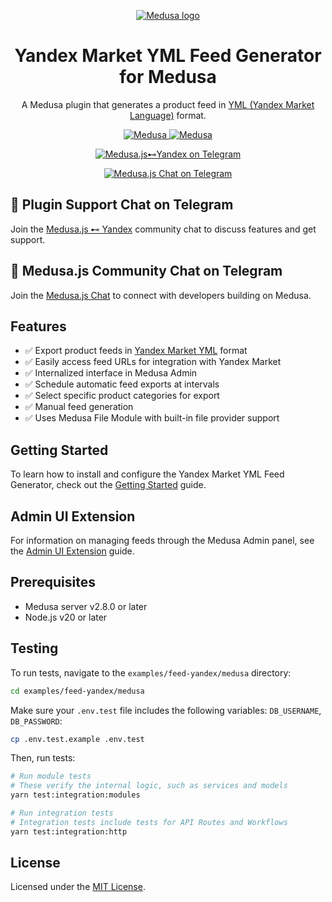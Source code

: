 <p align="center">
  <a href="https://www.medusajs.com">
    <picture>
    <source media="(prefers-color-scheme: dark)" srcset="https://user-images.githubusercontent.com/59018053/229103275-b5e482bb-4601-46e6-8142-244f531cebdb.svg"/>
    <source media="(prefers-color-scheme: light)" srcset="https://user-images.githubusercontent.com/59018053/229103726-e5b529a3-9b3f-4970-8a1f-c6af37f087bf.svg"/>
    <img alt="Medusa logo" src="https://user-images.githubusercontent.com/59018053/229103726-e5b529a3-9b3f-4970-8a1f-c6af37f087bf.svg"/>
    </picture>
  </a>
</p>

<h1 align="center">
Yandex Market YML Feed Generator for Medusa
</h1>

<p align="center">
A Medusa plugin that generates a product feed in <a href="https://yandex.com/support/direct/feeds/requirements-yml.html">YML (Yandex Market Language)</a> format.
</p>

<p align="center">
  <a href="https://medusajs.com">
    <img src="https://img.shields.io/badge/Medusa-^2.8.0-blue?logo=medusa" alt="Medusa" />
  </a>
  <a href="https://medusajs.com">
    <img src="https://img.shields.io/badge/Tested_with_Medusa-v2.10.3-green?logo=checkmarx" alt="Medusa" />
  </a>
</p>

<p align="center">
  <a href="https://t.me/medusajs_yandex">
    <img src="https://img.shields.io/badge/Telegram-Medusa.js⊷Yandex_Support_Chat-0088cc?logo=telegram&style=social" alt="Medusa.js⊷Yandex on Telegram" />
  </a>
</p>

<p align="center">
  <a href="https://t.me/medusajs_chat">
    <img src="https://img.shields.io/badge/Telegram-Medusa.js_Dev_Community_Chat-0088cc?logo=telegram&style=social" alt="Medusa.js Chat on Telegram" />
  </a>
</p>


## 💬 Plugin Support Chat on Telegram

Join the [Medusa.js ⊷ Yandex](https://t.me/medusajs_yandex) community chat to discuss features and get support.

## 👥 Medusa.js Community Chat on Telegram

Join the [Medusa.js Chat](https://t.me/medusajs_chat) to connect with developers building on Medusa.

## Features

- ✅ Export product feeds in [Yandex Market YML](https://yandex.com/support/direct/en/feeds/requirements-yml.html) format
- ✅ Easily access feed URLs for integration with Yandex Market
- ✅ Internalized interface in Medusa Admin
- ✅ Schedule automatic feed exports at intervals
- ✅ Select specific product categories for export
- ✅ Manual feed generation
- ✅ Uses Medusa File Module with built-in file provider support

## Getting Started

To learn how to install and configure the Yandex Market YML Feed Generator, check out the [Getting Started](./getting-started) guide.

## Admin UI Extension

For information on managing feeds through the Medusa Admin panel, see the [Admin UI Extension](./admin-ui-extension) guide.

## Prerequisites

- Medusa server v2.8.0 or later
- Node.js v20 or later

## Testing

To run tests, navigate to the `examples/feed-yandex/medusa` directory:

```bash
cd examples/feed-yandex/medusa
```

Make sure your `.env.test` file includes the following variables: `DB_USERNAME`, `DB_PASSWORD`:

```bash
cp .env.test.example .env.test
```

Then, run tests:

```bash
# Run module tests
# These verify the internal logic, such as services and models
yarn test:integration:modules

# Run integration tests
# Integration tests include tests for API Routes and Workflows
yarn test:integration:http
```

## License

Licensed under the [MIT License](LICENSE).
